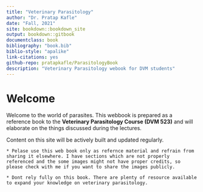 ```yaml
---
title: "Veterinary Parasitology"
author: "Dr. Pratap Kafle"
date: "Fall, 2021"
site: bookdown::bookdown_site
output: bookdown::gitbook
documentclass: book
bibliography: "book.bib"
biblio-style: "apalike"
link-citations: yes
github-repo: pratapkafle/ParasitologyBook
description: "Veterinary Parasitology webook for DVM students"
---
```


# Welcome {-}


Welcome to the world of parasites. This webbook is prepared as a reference book to the **Veterinary Parasitology Course (DVM 523)** and will elaborate on the things discussed during the lectures. 

Content on this site will be actively built and updated regularly.



```block2
* Pelase use this web book only as refernce material and refrain from sharing it elsewhere. I have sections which are not properly referenced and the some images might not have proper credits, so please check with me if you want to share the images publicly.

* Dont rely fully on this book. There are plenty of resource available to expand your knowledge on veterinary parasitology.
```
